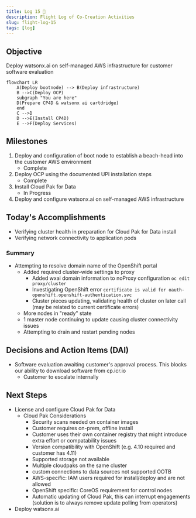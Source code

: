 ```yaml
---
title: Log 15 🛫
description: Flight Log of Co-Creation Activities
slug: flight-log-15
tags: [log]
---
```


## Objective
Deploy watsonx.ai on self-managed AWS infrastructure for customer software evaluation

```mermaid
flowchart LR
    A(Deploy bootnode) --> B(Deploy infrastructure)
    B -->C(Deploy OCP)
    subgraph "You are here"
    D(Prepare CP4D & watsonx ai cartdridge)
    end
    C -->D
    D -->E(Install CP4D)
    E -->F(Deploy Services)
```

## Milestones
1. Deploy and configuration of boot node to establish a beach-head into the customer AWS environment
    - Complete
2. Deploy OCP using the documented UPI installation steps
    - Complete
3. Install Cloud Pak for Data
    - In Progress
4. Deploy and configure watsonx.ai on self-managed AWS infrastructure

## Today's Accomplishments
- Verifying cluster health in preparation for Cloud Pak for Data install
- Verifying network connectivity to application pods

### Summary
- Attempting to resolve domain name of the OpenShift portal
    - Added required cluster-wide settings to proxy
        - Added wxai domain information to noProxy configuration `oc edit proxy/cluster`
        - Investigating OpenShift error `certificate is valid for oauth-openshift.openshift-authentication.svc`
        - Cluster pieces updating, validating health of cluster on later call (may be related to current certificate errors)
    - More nodes in "ready" state
    - 1 master node continuing to update causing cluster connectivity issues
    - Attempting to drain and restart pending nodes

## Decisions and Action Items (DAI)
- Software evaluation awaiting customer's approval process. This blocks our ability to download software from cp.icr.io
    - Customer to escalate internally

## Next Steps
- License and configure Cloud Pak for Data
    - Cloud Pak Considerations
        - Security scans needed on container images 
        - Customer requires on-prem, offline install
        - Customer uses their own container registry that might introduce extra effort or compatability issues 
        - Version compatibility with OpenShift (e.g. 4.10 required and customer has 4.11) 
        - Supported storage not available 
        - Multiple cloudpaks on the same cluster 
        - custom connections to data sources not supported OOTB 
        - AWS-specific: IAM users required for install/deploy and are not allowed 
        - OpenShift specific: CoreOS requirement for control nodes 
        - Automatic updating of Cloud Pak, this can interrupt engagements (solution is to always remove update polling from operators)
- Deploy watsonx.ai